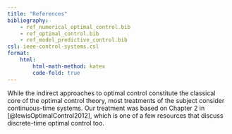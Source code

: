 ```yaml
---
title: "References"
bibliography: 
    - ref_numerical_optimal_control.bib
    - ref_optimal_control.bib
    - ref_model_predictive_control.bib
csl: ieee-control-systems.csl
format:
    html:
        html-math-method: katex
        code-fold: true
---
```


While the indirect approaches to optimal control constitute the classical core of the optimal control theory, most treatments of the subject consider continuous-time systems. Our treatment was based on Chapter 2 in  [@lewisOptimalControl2012], which is one of a few resources that discuss discrete-time optimal control too.